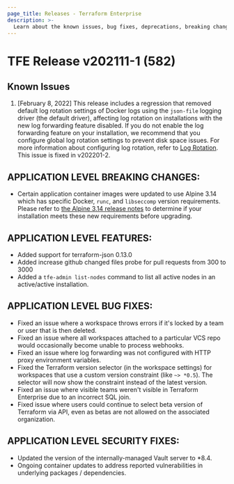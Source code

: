 ```yaml
---
page_title: Releases - Terraform Enterprise
description: >-
  Learn about the known issues, bug fixes, deprecations, breaking changes, features and security fixes for the v202111-1 (582) release.
---
```


# TFE Release v202111-1 (582)

## Known Issues

1. [February 8, 2022] This release includes a regression that removed default log rotation settings of Docker logs using the `json-file` logging driver (the default driver), affecting log rotation on installations with the new log forwarding feature disabled. If you do not enable the log forwarding feature on your installation, we recommend that you configure global log rotation settings to prevent disk space issues. For more information about configuring log rotation, refer to [Log Rotation](/terraform/enterprise/replicated/install/pre-install-checklist#log-rotation). This issue is fixed in v202201-2.

## APPLICATION LEVEL BREAKING CHANGES:

- Certain application container images were updated to use Alpine 3.14 which has specific Docker, `runc`, and `libseccomp` version requirements. Please refer to [the Alpine 3.14 release notes](https://wiki.alpinelinux.org/wiki/Release_Notes_for_Alpine_3.14.0#faccessat2) to determine if your installation meets these new requirements before upgrading.

## APPLICATION LEVEL FEATURES:

- Added support for terraform-json 0.13.0
- Added increase github changed files probe for pull requests from 300 to 3000
- Added a `tfe-admin list-nodes` command to list all active nodes in an active/active installation.

## APPLICATION LEVEL BUG FIXES:

- Fixed an issue where a workspace throws errors if it's locked by a team or user that is then deleted.
- Fixed an issue where all workspaces attached to a particular VCS repo would occasionally become unable to process webhooks.
- Fixed an issue where log forwarding was not configured with HTTP proxy environment variables.
- Fixed the Terraform version selector (in the workspace settings) for workspaces that use a custom version constraint (like `~> *0.5`). The selector will now show the constraint instead of the latest version.
- Fixed an issue where visible teams weren't visible in Terraform Enterprise due to an incorrect SQL join.
- Fixed issue where users could continue to select beta version of Terraform via API, even as betas are not allowed on the associated organization.

## APPLICATION LEVEL SECURITY FIXES:

- Updated the version of the internally-managed Vault server to \*8.4.
- Ongoing container updates to address reported vulnerabilities in underlying packages / dependencies.
